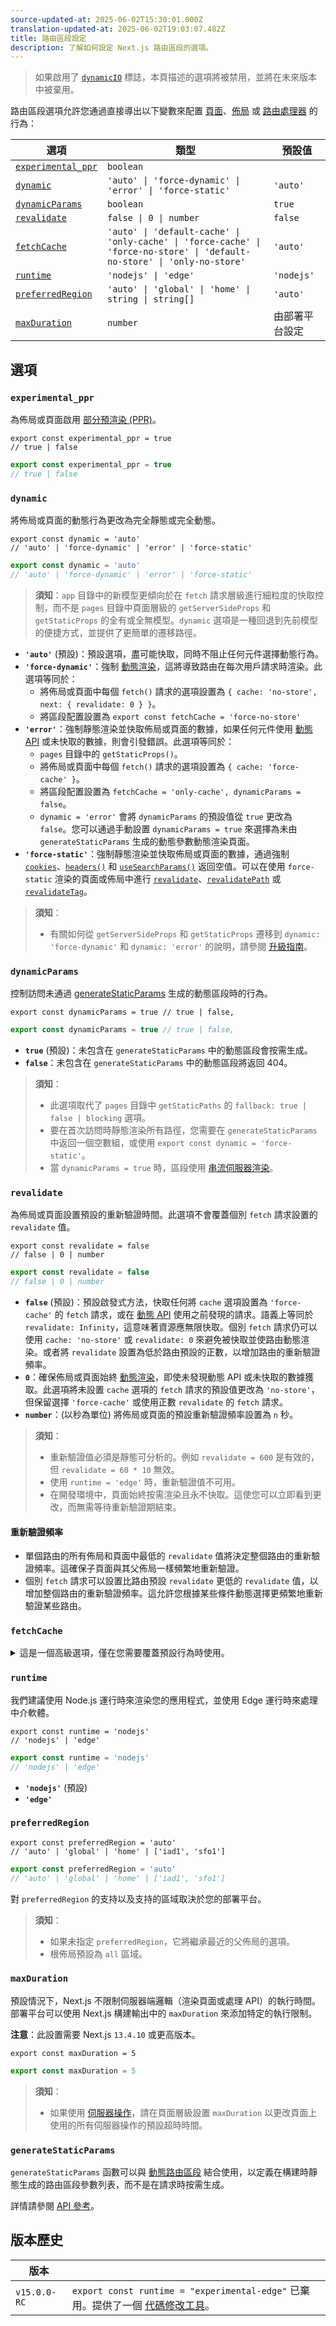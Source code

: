 ```yaml
---
source-updated-at: 2025-06-02T15:30:01.000Z
translation-updated-at: 2025-06-02T19:03:07.482Z
title: 路由區段設定
description: 了解如何設定 Next.js 路由區段的選項。
---
```


> 如果啟用了 [`dynamicIO`](/docs/app/api-reference/config/next-config-js/dynamicIO) 標誌，本頁描述的選項將被禁用，並將在未來版本中被棄用。

路由區段選項允許您通過直接導出以下變數來配置 [頁面](/docs/app/api-reference/file-conventions/layout)、[佈局](/docs/app/api-reference/file-conventions/layout) 或 [路由處理器](/docs/app/building-your-application/routing/route-handlers) 的行為：

| 選項                                  | 類型                                                                                                                      | 預設值                    |
| --------------------------------------- | ------------------------------------------------------------------------------------------------------------------------- | -------------------------- |
| [`experimental_ppr`](#experimental_ppr) | `boolean`                                                                                                                 |
| [`dynamic`](#dynamic)                   | `'auto' \| 'force-dynamic' \| 'error' \| 'force-static'`                                                                  | `'auto'`                   |
| [`dynamicParams`](#dynamicparams)       | `boolean`                                                                                                                 | `true`                     |
| [`revalidate`](#revalidate)             | `false \| 0 \| number`                                                                                                    | `false`                    |
| [`fetchCache`](#fetchcache)             | `'auto' \| 'default-cache' \| 'only-cache' \| 'force-cache' \| 'force-no-store' \| 'default-no-store' \| 'only-no-store'` | `'auto'`                   |
| [`runtime`](#runtime)                   | `'nodejs' \| 'edge'`                                                                                                      | `'nodejs'`                 |
| [`preferredRegion`](#preferredregion)   | `'auto' \| 'global' \| 'home' \| string \| string[]`                                                                      | `'auto'`                   |
| [`maxDuration`](#maxduration)           | `number`                                                                                                                  | 由部署平台設定 |

## 選項

### `experimental_ppr`

為佈局或頁面啟用 [部分預渲染 (PPR)](/docs/app/getting-started/partial-prerendering)。

```tsx filename="layout.tsx | page.tsx " switcher
export const experimental_ppr = true
// true | false
```

```jsx filename="layout.js | page.js " switcher
export const experimental_ppr = true
// true | false
```

### `dynamic`

將佈局或頁面的動態行為更改為完全靜態或完全動態。

```tsx filename="layout.tsx | page.tsx | route.ts" switcher
export const dynamic = 'auto'
// 'auto' | 'force-dynamic' | 'error' | 'force-static'
```

```js filename="layout.js | page.js | route.js" switcher
export const dynamic = 'auto'
// 'auto' | 'force-dynamic' | 'error' | 'force-static'
```

> **須知**：`app` 目錄中的新模型更傾向於在 `fetch` 請求層級進行細粒度的快取控制，而不是 `pages` 目錄中頁面層級的 `getServerSideProps` 和 `getStaticProps` 的全有或全無模型。`dynamic` 選項是一種回退到先前模型的便捷方式，並提供了更簡單的遷移路徑。

- **`'auto'`** (預設)：預設選項，盡可能快取，同時不阻止任何元件選擇動態行為。
- **`'force-dynamic'`**：強制 [動態渲染](/docs/app/getting-started/partial-prerendering#dynamic-rendering)，這將導致路由在每次用戶請求時渲染。此選項等同於：
  - 將佈局或頁面中每個 `fetch()` 請求的選項設置為 `{ cache: 'no-store', next: { revalidate: 0 } }`。
  - 將區段配置設置為 `export const fetchCache = 'force-no-store'`
- **`'error'`**：強制靜態渲染並快取佈局或頁面的數據，如果任何元件使用 [動態 API](/docs/app/getting-started/partial-prerendering#dynamic-rendering) 或未快取的數據，則會引發錯誤。此選項等同於：
  - `pages` 目錄中的 `getStaticProps()`。
  - 將佈局或頁面中每個 `fetch()` 請求的選項設置為 `{ cache: 'force-cache' }`。
  - 將區段配置設置為 `fetchCache = 'only-cache', dynamicParams = false`。
  - `dynamic = 'error'` 會將 `dynamicParams` 的預設值從 `true` 更改為 `false`。您可以通過手動設置 `dynamicParams = true` 來選擇為未由 `generateStaticParams` 生成的動態參數動態渲染頁面。
- **`'force-static'`**：強制靜態渲染並快取佈局或頁面的數據，通過強制 [`cookies`](/docs/app/api-reference/functions/cookies)、[`headers()`](/docs/app/api-reference/functions/headers) 和 [`useSearchParams()`](/docs/app/api-reference/functions/use-search-params) 返回空值。可以在使用 `force-static` 渲染的頁面或佈局中進行 [`revalidate`](#revalidate)、[`revalidatePath`](/docs/app/api-reference/functions/revalidatePath) 或 [`revalidateTag`](/docs/app/api-reference/functions/revalidateTag)。

> **須知**：
>
> - 有關如何從 `getServerSideProps` 和 `getStaticProps` 遷移到 `dynamic: 'force-dynamic'` 和 `dynamic: 'error'` 的說明，請參閱 [升級指南](/docs/app/guides/migrating/app-router-migration#step-6-migrating-data-fetching-methods)。

### `dynamicParams`

控制訪問未通過 [generateStaticParams](/docs/app/api-reference/functions/generate-static-params) 生成的動態區段時的行為。

```tsx filename="layout.tsx | page.tsx" switcher
export const dynamicParams = true // true | false,
```

```js filename="layout.js | page.js | route.js" switcher
export const dynamicParams = true // true | false,
```

- **`true`** (預設)：未包含在 `generateStaticParams` 中的動態區段會按需生成。
- **`false`**：未包含在 `generateStaticParams` 中的動態區段將返回 404。

> **須知**：
>
> - 此選項取代了 `pages` 目錄中 `getStaticPaths` 的 `fallback: true | false | blocking` 選項。
> - 要在首次訪問時靜態渲染所有路徑，您需要在 `generateStaticParams` 中返回一個空數組，或使用 `export const dynamic = 'force-static'`。
> - 當 `dynamicParams = true` 時，區段使用 [串流伺服器渲染](/docs/app/building-your-application/routing/loading-ui-and-streaming#streaming-with-suspense)。

### `revalidate`

為佈局或頁面設置預設的重新驗證時間。此選項不會覆蓋個別 `fetch` 請求設置的 `revalidate` 值。

```tsx filename="layout.tsx | page.tsx | route.ts" switcher
export const revalidate = false
// false | 0 | number
```

```js filename="layout.js | page.js | route.js" switcher
export const revalidate = false
// false | 0 | number
```

- **`false`** (預設)：預設啟發式方法，快取任何將 `cache` 選項設置為 `'force-cache'` 的 `fetch` 請求，或在 [動態 API](/docs/app/getting-started/partial-prerendering#dynamic-rendering#dynamic-apis) 使用之前發現的請求。語義上等同於 `revalidate: Infinity`，這意味著資源應無限快取。個別 `fetch` 請求仍可以使用 `cache: 'no-store'` 或 `revalidate: 0` 來避免被快取並使路由動態渲染。或者將 `revalidate` 設置為低於路由預設的正數，以增加路由的重新驗證頻率。
- **`0`**：確保佈局或頁面始終 [動態渲染](/docs/app/getting-started/partial-prerendering#dynamic-rendering)，即使未發現動態 API 或未快取的數據獲取。此選項將未設置 `cache` 選項的 `fetch` 請求的預設值更改為 `'no-store'`，但保留選擇 `'force-cache'` 或使用正數 `revalidate` 的 `fetch` 請求。
- **`number`**：(以秒為單位) 將佈局或頁面的預設重新驗證頻率設置為 `n` 秒。

> **須知**：
>
> - 重新驗證值必須是靜態可分析的。例如 `revalidate = 600` 是有效的，但 `revalidate = 60 * 10` 無效。
> - 使用 `runtime = 'edge'` 時，重新驗證值不可用。
> - 在開發環境中，頁面始終按需渲染且永不快取。這使您可以立即看到更改，而無需等待重新驗證期結束。

#### 重新驗證頻率

- 單個路由的所有佈局和頁面中最低的 `revalidate` 值將決定整個路由的重新驗證頻率。這確保子頁面與其父佈局一樣頻繁地重新驗證。
- 個別 `fetch` 請求可以設置比路由預設 `revalidate` 更低的 `revalidate` 值，以增加整個路由的重新驗證頻率。這允許您根據某些條件動態選擇更頻繁地重新驗證某些路由。

### `fetchCache`

<details>
  <summary>這是一個高級選項，僅在您需要覆蓋預設行為時使用。</summary>

預設情況下，Next.js **會快取** 在 [動態 API](/docs/app/getting-started/partial-prerendering#dynamic-rendering#dynamic-apis) 使用之前可達的任何 `fetch()` 請求，並且 **不會快取** 在動態 API 使用之後發現的 `fetch` 請求。

`fetchCache` 允許您覆蓋佈局或頁面中所有 `fetch` 請求的預設 `cache` 選項。

```tsx filename="layout.tsx | page.tsx | route.ts" switcher
export const fetchCache = 'auto'
// 'auto' | 'default-cache' | 'only-cache'
// 'force-cache' | 'force-no-store' | 'default-no-store' | 'only-no-store'
```

```js filename="layout.js | page.js | route.js" switcher
export const fetchCache = 'auto'
// 'auto' | 'default-cache' | 'only-cache'
// 'force-cache' | 'force-no-store' | 'default-no-store' | 'only-no-store'
```

- **`'auto'`** (預設)：預設選項，根據 `fetch` 請求提供的 `cache` 選項快取動態 API 之前的請求，不快取動態 API 之後的請求。
- **`'default-cache'`**：允許將任何 `cache` 選項傳遞給 `fetch`，但如果未提供選項，則將 `cache` 選項設置為 `'force-cache'`。這意味著即使是動態 API 之後的 `fetch` 請求也被視為靜態。
- **`'only-cache'`**：確保所有 `fetch` 請求選擇快取，如果未提供選項，則將預設值更改為 `cache: 'force-cache'`，如果任何 `fetch` 請求使用 `cache: 'no-store'`，則會引發錯誤。
- **`'force-cache'`**：確保所有 `fetch` 請求選擇快取，將所有 `fetch` 請求的 `cache` 選項設置為 `'force-cache'`。
- **`'default-no-store'`**：允許將任何 `cache` 選項傳遞給 `fetch`，但如果未提供選項，則將 `cache` 選項設置為 `'no-store'`。這意味著即使是動態 API 之前的 `fetch` 請求也被視為動態。
- **`'only-no-store'`**：確保所有 `fetch` 請求選擇不進行快取，如果未提供選項，則將預設值更改為 `cache: 'no-store'`，如果任何 `fetch` 請求使用 `cache: 'force-cache'`，則會引發錯誤。
- **`'force-no-store'`**：確保所有 `fetch` 請求選擇不進行快取，將所有 `fetch` 請求的 `cache` 選項設置為 `'no-store'`。這強制所有 `fetch` 請求在每次請求時重新獲取，即使它們提供了 `'force-cache'` 選項。

#### 跨路由區段行為

- 單個路由的每個佈局和頁面中設置的選項需要相互兼容。
  - 如果同時提供 `'only-cache'` 和 `'force-cache'`，則 `'force-cache'` 優先。如果同時提供 `'only-no-store'` 和 `'force-no-store'`，則 `'force-no-store'` 優先。強制選項會更改整個路由的行為，因此具有 `'force-*'` 的單個區段將防止由 `'only-*'` 引起的任何錯誤。
  - `'only-*'` 和 `'force-*'` 選項的目的是保證整個路由要麼完全靜態，要麼完全動態。這意味著：
    - 單個路由中不允許同時使用 `'only-cache'` 和 `'only-no-store'`。
    - 單個路由中不允許同時使用 `'force-cache'` 和 `'force-no-store'`。
  - 如果子區段提供 `'auto'` 或 `'*-cache'`，則父區段不能提供 `'default-no-store'`，因為這可能使相同的 `fetch` 具有不同的行為。
- 通常建議將共享的父佈局保留為 `'auto'`，並在子區段分歧處自定義選項。

</details>

### `runtime`

我們建議使用 Node.js 運行時來渲染您的應用程式，並使用 Edge 運行時來處理中介軟體。

```tsx filename="layout.tsx | page.tsx | route.ts" switcher
export const runtime = 'nodejs'
// 'nodejs' | 'edge'
```

```js filename="layout.js | page.js | route.js" switcher
export const runtime = 'nodejs'
// 'nodejs' | 'edge'
```

- **`'nodejs'`** (預設)
- **`'edge'`**

### `preferredRegion`

```tsx filename="layout.tsx | page.tsx | route.ts" switcher
export const preferredRegion = 'auto'
// 'auto' | 'global' | 'home' | ['iad1', 'sfo1']
```

```js filename="layout.js | page.js | route.js" switcher
export const preferredRegion = 'auto'
// 'auto' | 'global' | 'home' | ['iad1', 'sfo1']
```

對 `preferredRegion` 的支持以及支持的區域取決於您的部署平台。

> **須知**：
>
> - 如果未指定 `preferredRegion`，它將繼承最近的父佈局的選項。
> - 根佈局預設為 `all` 區域。

### `maxDuration`

預設情況下，Next.js 不限制伺服器端邏輯（渲染頁面或處理 API）的執行時間。
部署平台可以使用 Next.js 構建輸出中的 `maxDuration` 來添加特定的執行限制。

**注意**：此設置需要 Next.js `13.4.10` 或更高版本。

```tsx filename="layout.tsx | page.tsx | route.ts" switcher
export const maxDuration = 5
```

```js filename="layout.js | page.js | route.js" switcher
export const maxDuration = 5
```

> **須知**：
>
> - 如果使用 [伺服器操作](/docs/app/building-your-application/data-fetching/server-actions-and-mutations)，請在頁面層級設置 `maxDuration` 以更改頁面上使用的所有伺服器操作的預設超時時間。

### `generateStaticParams`

`generateStaticParams` 函數可以與 [動態路由區段](/docs/app/api-reference/file-conventions/dynamic-routes) 結合使用，以定義在構建時靜態生成的路由區段參數列表，而不是在請求時按需生成。

詳情請參閱 [API 參考](/docs/app/api-reference/functions/generate-static-params)。

## 版本歷史

| 版本      |                                                                                                                                                                                                                |
| ------------ | -------------------------------------------------------------------------------------------------------------------------------------------------------------------------------------------------------------- |
| `v15.0.0-RC` | `export const runtime = "experimental-edge"` 已棄用。提供了一個 [代碼修改工具](/docs/app/guides/upgrading/codemods#transform-app-router-route-segment-config-runtime-value-from-experimental-edge-to-edge)。 |
